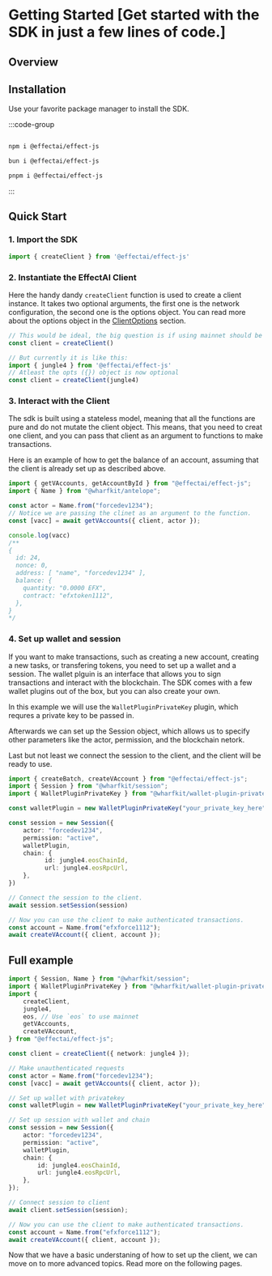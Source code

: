 # Getting Started [Get started with the SDK in just a few lines of code.]

## Overview

## Installation

Use your favorite package manager to install the SDK.

  :::code-group

  ```bash [npm]

  npm i @effectai/effect-js
  ```

  ```bash [bun]
  bun i @effectai/effect-js
  ```

  ```bash [pnpm]
  pnpm i @effectai/effect-js
  ```
  :::
## Quick Start

### 1. Import the SDK

```ts
import { createClient } from '@effectai/effect-js'
```

### 2. Instantiate the EffectAI Client

Here the handy dandy `createClient` function is used to create a client instance.
It takes two optional arguments, the first one is the network configuration, the second one is the options object.
You can read more about the options object in the [ClientOptions](#client-options) section.

```ts
// This would be ideal, the big question is if using mainnet should be explicitly passed or not.
const client = createClient()

// But currently it is like this:
import { jungle4 } from '@effectai/effect-js'
// Atleast the opts ({}) object is now optional
const client = createClient(jungle4)
```

### 3. Interact with the Client

The sdk is built using a stateless model, meaning that all the functions are pure and do not mutate the client object.
This means, that you need to creat one client, and you can pass that client as an argument to functions to make transactions.

Here is an example of how to get the balance of an account, assuming that the client is already set up as described above.

```ts
import { getVAccounts, getAccountById } from "@effectai/effect-js";
import { Name } from "@wharfkit/antelope";

const actor = Name.from("forcedev1234");
// Notice we are passing the clinet as an argument to the function.
const [vacc] = await getVAccounts({ client, actor });

console.log(vacc)
/**
{
  id: 24,                                                
  nonce: 0,
  address: [ "name", "forcedev1234" ],
  balance: {
    quantity: "0.0000 EFX",
    contract: "efxtoken1112",
  },
}
*/
```

### 4. Set up wallet and session

If you want to make transactions, such as creating a new account, creating a new tasks, or transfering tokens, you need to set up a wallet and a session.
The wallet plguin is an interface that allows you to sign transactions and interact with the blockchain.
The SDK comes with a few wallet plugins out of the box, but you can also create your own.

In this example we will use the `WalletPluginPrivateKey` plugin, which requres a private key to be passed in.

Afterwards we can set up the Session object, which allows us to specify other parameters like the actor, permission, and the blockchain netork.

Last but not least we connect the session to the client, and the client will be ready to use.

```ts
import { createBatch, createVAccount } from "@effectai/effect-js";
import { Session } from "@wharfkit/session";
import { WalletPluginPrivateKey } from "@wharfkit/wallet-plugin-privatekey"

const walletPlugin = new WalletPluginPrivateKey("your_private_key_here")

const session = new Session({
    actor: "forcedev1234",
    permission: "active",
    walletPlugin,
    chain: {
		  id: jungle4.eosChainId,
		  url: jungle4.eosRpcUrl,
    },
})

// Connect the session to the client.
await session.setSession(session)

// Now you can use the client to make authenticated transactions.
const account = Name.from("efxforce1112");
await createVAccount({ client, account });
```

## Full example

```ts
import { Session, Name } from "@wharfkit/session";
import { WalletPluginPrivateKey } from "@wharfkit/wallet-plugin-privatekey";
import {
	createClient,
	jungle4,
	eos, // Use `eos` to use mainnet
	getVAccounts,
	createVAccount,
} from "@effectai/effect-js";

const client = createClient({ network: jungle4 });

// Make unauthenticated requests
const actor = Name.from("forcedev1234");
const [vacc] = await getVAccounts({ client, actor });

// Set up wallet with privatekey
const walletPlugin = new WalletPluginPrivateKey("your_private_key_here");

// Set up session with wallet and chain
const session = new Session({
	actor: "forcedev1234",
	permission: "active",
	walletPlugin,
	chain: {
		id: jungle4.eosChainId,
		url: jungle4.eosRpcUrl,
	},
});

// Connect session to client
await client.setSession(session);

// Now you can use the client to make authenticated transactions.
const account = Name.from("efxforce1112");
await createVAccount({ client, account });
```

Now that we have a basic understaning of how to set up the client, we can move on to more advanced topics.
Read more on the following pages.

